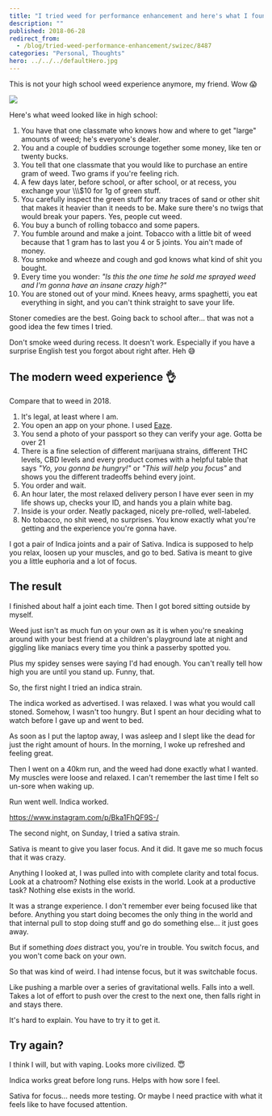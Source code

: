 ```yaml
---
title: "I tried weed for performance enhancement and here's what I found"
description: ""
published: 2018-06-28
redirect_from:
  - /blog/tried-weed-performance-enhancement/swizec/8487
categories: "Personal, Thoughts"
hero: ../../../defaultHero.jpg
---
```


This is not your high school weed experience anymore, my friend. Wow 😱

![](https://swizec.com/blog/wp-content/uploads/2018/06/Image-from-iOS-1024x768.jpg)

Here's what weed looked like in high school:

1.  You have that one classmate who knows how and where to get "large" amounts of weed; he's everyone's dealer.
2.  You and a couple of buddies scrounge together some money, like ten or twenty bucks.
3.  You tell that one classmate that you would like to purchase an entire gram of weed. Two grams if you're feeling rich.
4.  A few days later, before school, or after school, or at recess, you exchange your \\\\\\\$10 for 1g of green stuff.
5.  You carefully inspect the green stuff for any traces of sand or other shit that makes it heavier than it needs to be. Make sure there's no twigs that would break your papers. Yes, people cut weed.
6.  You buy a bunch of rolling tobacco and some papers.
7.  You fumble around and make a joint. Tobacco with a little bit of weed because that 1 gram has to last you 4 or 5 joints. You ain't made of money.
8.  You smoke and wheeze and cough and god knows what kind of shit you bought.
9.  Every time you wonder: _"Is this the one time he sold me sprayed weed and I'm gonna have an insane crazy high?"_
10. You are stoned out of your mind. Knees heavy, arms spaghetti, you eat everything in sight, and you can't think straight to save your life.

Stoner comedies are the best. Going back to school after… that was not a good idea the few times I tried.

Don't smoke weed during recess. It doesn't work. Especially if you have a surprise English test you forgot about right after. Heh 😅

## The modern weed experience 👌

Compare that to weed in 2018.

1.  It's legal, at least where I am.
2.  You open an app on your phone. I used [Eaze](https://www.eaze.com/menu).
3.  You send a photo of your passport so they can verify your age. Gotta be over 21
4.  There is a fine selection of different marijuana strains, different THC levels, CBD levels and every product comes with a helpful table that says _"Yo, you gonna be hungry!"_ or _"This will help you focus"_ and shows you the different tradeoffs behind every joint.
5.  You order and wait.
6.  An hour later, the most relaxed delivery person I have ever seen in my life shows up, checks your ID, and hands you a plain white bag.
7.  Inside is your order. Neatly packaged, nicely pre-rolled, well-labeled.
8.  No tobacco, no shit weed, no surprises. You know exactly what you're getting and the experience you're gonna have.

I got a pair of Indica joints and a pair of Sativa. Indica is supposed to help you relax, loosen up your muscles, and go to bed. Sativa is meant to give you a little euphoria and a lot of focus.

## The result

I finished about half a joint each time. Then I got bored sitting outside by myself.

Weed just isn't as much fun on your own as it is when you're sneaking around with your best friend at a children's playground late at night and giggling like maniacs every time you think a passerby spotted you.

Plus my spidey senses were saying I'd had enough. You can't really tell how high you are until you stand up. Funny, that.

So, the first night I tried an indica strain.

The indica worked as advertised. I was relaxed. I was what you would call stoned. Somehow, I wasn't too hungry. But I spent an hour deciding what to watch before I gave up and went to bed.

As soon as I put the laptop away, I was asleep and I slept like the dead for just the right amount of hours. In the morning, I woke up refreshed and feeling great.

Then I went on a 40km run, and the weed had done exactly what I wanted. My muscles were loose and relaxed. I can't remember the last time I felt so un-sore when waking up.

Run went well. Indica worked.

https://www.instagram.com/p/Bka1FhQF9S-/

The second night, on Sunday, I tried a sativa strain.

Sativa is meant to give you laser focus. And it did. It gave me so much focus that it was crazy.

Anything I looked at, I was pulled into with complete clarity and total focus. Look at a chatroom? Nothing else exists in the world. Look at a productive task? Nothing else exists in the world.

It was a strange experience. I don't remember ever being focused like that before. Anything you start doing becomes the only thing in the world and that internal pull to stop doing stuff and go do something else… it just goes away.

But if something _does_ distract you, you're in trouble. You switch focus, and you won't come back on your own.

So that was kind of weird. I had intense focus, but it was switchable focus.

Like pushing a marble over a series of gravitational wells. Falls into a well. Takes a lot of effort to push over the crest to the next one, then falls right in and stays there.

It's hard to explain. You have to try it to get it.

## Try again?

I think I will, but with vaping. Looks more civilized. 😇

Indica works great before long runs. Helps with how sore I feel.

Sativa for focus… needs more testing. Or maybe I need practice with what it feels like to have focused attention.

